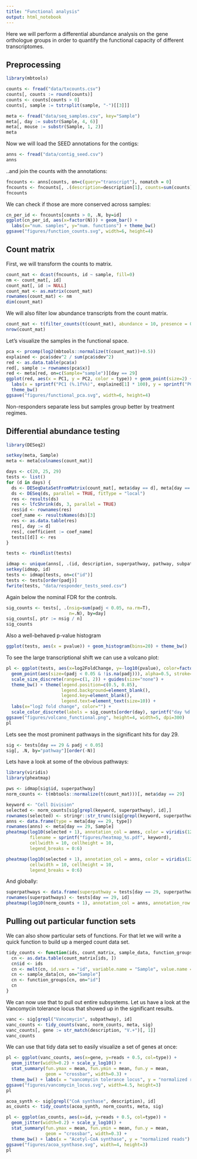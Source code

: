 ```yaml
---
title: "Functional analysis"
output: html_notebook
---
```


Here we will perform a differential abundance analysis on the gene orthologue groups in order to quantify the functional
capacity of different transcriptomes.

## Preprocessing

```r
library(mbtools)

counts <- fread("data/txcounts.csv")
counts[, counts := round(counts)]
counts <- counts[counts > 0]
counts[, sample := tstrsplit(sample, "-")[[3]]]

meta <- fread("data/seq_samples.csv", key="Sample")
meta[, day := substr(Sample, 4, 6)]
meta[, mouse := substr(Sample, 1, 2)]
meta
```

Now we will load the SEED annotations for the contigs:

```r
anns <- fread("data/contig_seed.csv")
anns
```

..and join the counts with the annotations:

```r
fncounts <- anns[counts, on=c(query="transcript"), nomatch = 0]
fncounts <- fncounts[, .(description=description[1], counts=sum(counts)), by=c("id", "sample")]
fncounts
```

We can check if those are more conserved across samples:

```r
cn_per_id <- fncounts[counts > 0, .N, by=id]
ggplot(cn_per_id, aes(x=factor(N))) + geom_bar() + 
  labs(x="num. samples", y="num. functions") + theme_bw()
ggsave("figures/function_counts.svg", width=6, height=4)
```

## Count matrix

First, we will transform the counts to matrix.

```r
count_mat <- dcast(fncounts, id ~ sample, fill=0)
nm <- count_mat[, id]
count_mat[, id := NULL]
count_mat <- as.matrix(count_mat)
rownames(count_mat) <- nm
dim(count_mat)
```

We will also filter low abundance transcripts from the count matrix.

```r
count_mat <- t(filter_counts(t(count_mat), abundance = 10, presence = 0.25))
nrow(count_mat)
```

Let's visualize the samples in the functional space.

```r
pca <- prcomp(log2(mbtools::normalize(t(count_mat))+0.5))
explained <- pca$sdev^2 / sum(pca$sdev^2)
red <- as.data.table(pca$x)
red[, sample := rownames(pca$x)]
red <- meta[red, on=c(Sample="sample")][day == 29]
ggplot(red, aes(x = PC1, y = PC2, color = type)) + geom_point(size=2) +
  labs(x = sprintf("PC1 (%.1f%%)", explained[1] * 100), y = sprintf("PC2 (%.1f%%)", explained[2] * 100)) +
  theme_bw()
ggsave("figures/functional_pca.svg", width=6, height=4)
```

Non-responders separate less but samples group better by treatment regimes.

## Differential abundance testing

```r
library(DESeq2)

setkey(meta, Sample)
meta <- meta[colnames(count_mat)]

days <- c(20, 25, 29) 
tests <- list()
for (d in days) {
  ds <- DESeqDataSetFromMatrix(count_mat[, meta$day == d], meta[day == d], ~ RIN + type)
  ds <- DESeq(ds, parallel = TRUE, fitType = "local")
  res <- results(ds)
  res <- lfcShrink(ds, 3, parallel = TRUE)
  res$id <- rownames(res)
  coef_name <- resultsNames(ds)[3]
  res <- as.data.table(res)
  res[, day := d]
  res[, coefficient := coef_name]
  tests[[d]] <- res
}

tests <- rbindlist(tests)

idmap <- unique(anns[, .(id, description, superpathway, pathway, subpathway)])
setkey(idmap, id)
tests <- idmap[tests, on=c("id")]
tests <- tests[order(padj)]
fwrite(tests, "data/responder_tests_seed.csv")
```

Again below the nominal FDR for the controls.

```r
sig_counts <- tests[, .(nsig=sum(padj < 0.05, na.rm=T), 
                        n=.N), by=day]
sig_counts[, ptr := nsig / n]
sig_counts
```

Also a well-behaved p-value histogram

```r
ggplot(tests, aes(x = pvalue)) + geom_histogram(bins=20) + theme_bw()
```

To see the large transcriptional shift we can use a volcano plot:

```r
pl <- ggplot(tests, aes(x=log2FoldChange, y=-log10(pvalue), color=factor(day))) +
  geom_point(aes(size=(padj < 0.05 & !is.na(padj))), alpha=0.5, stroke=0) + 
  scale_size_discrete(range=c(1, 2)) + guides(size="none") +
  theme_bw() + theme(legend.position=c(0.5, 0.85), 
                     legend.background=element_blank(),
                     legend.key=element_blank(),
                     legend.text=element_text(size=10)) + 
  labs(x="log2 fold change", color="") + 
  scale_color_discrete(labels = sig_counts[order(day), sprintf("day %d - %2.1f%%", day, 100 * ptr)])
ggsave("figures/volcano_functional.png", height=4, width=5, dpi=300)
pl
```

Lets see the most prominent pathways in the significant hits for day 29.

```r
sig <- tests[day == 29 & padj < 0.05]
sig[, .N, by="pathway"][order(-N)]
```

Lets have a look at some of the obvious pathways:

```r
library(viridis)
library(pheatmap)

pws <- idmap[sig$id, superpathway]
norm_counts <- t(mbtools::normalize(t(count_mat)))[, meta$day == 29]

keyword <- "Cell Division"
selected <- norm_counts[sig[grepl(keyword, superpathway), id],]
rownames(selected) <- stringr::str_trunc(sig[grepl(keyword, superpathway), description], 80)
anns <- data.frame(type = meta[day == 29, type])
rownames(anns) <- meta[day == 29, Sample]
pheatmap(log10(selected + 1), annotation_col = anns, color = viridis(128), 
         filename = sprintf("figures/heatmap_%s.pdf", keyword), 
         cellwidth = 10, cellheight = 10,
         legend_breaks = 0:6)

pheatmap(log10(selected + 1), annotation_col = anns, color = viridis(128), 
         cellwidth = 10, cellheight = 10,
         legend_breaks = 0:6)
```

And globally:

```r
superpathways <- data.frame(superpathway = tests[day == 29, superpathway])
rownames(superpathways) <- tests[day == 29, id]
pheatmap(log10(norm_counts + 1), annotation_col = anns, annotation_row = superpathways, color = viridis(128), show_rownames = FALSE)
```

## Pulling out particular function sets

We can also show particular sets of functions. For that let we will write a quick function to build up a merged count data set.

```r
tidy_counts <- function(ids, count_matrix, sample_data, function_groups) {
  cn <- as.data.table(count_matrix[ids, ])
  cn$id <- ids
  cn <- melt(cn, id.vars = "id", variable.name = "Sample", value.name = "reads")
  cn <- sample_data[cn, on="Sample"]
  cn <- function_groups[cn, on="id"]
  cn
}
```

We can now use that to pull out entire subsystems. Let us have a look at the Vancomycin tolerance locus
that showed up in the significant results.

```r
vanc <- sig[grepl("Vancomycin", subpathway), id]
vanc_counts <- tidy_counts(vanc, norm_counts, meta, sig)
vanc_counts[, gene := str_match(description, "V.+")[, 1]]
vanc_counts
```

We can use that tidy data set to easily visualize a set of genes at once:

```r
pl <- ggplot(vanc_counts, aes(x=gene, y=reads + 0.5, col=type)) +
  geom_jitter(width=0.2) + scale_y_log10() +
  stat_summary(fun.ymax = mean, fun.ymin = mean, fun.y = mean, 
               geom = "crossbar", width=0.3) +
  theme_bw() + labs(x = "vancomycin tolerance locus", y = "normalized reads")
ggsave("figures/vancomycin_locus.svg", width=4.5, height=3)
pl
```

```r
acoa_synth <- sig[grepl("CoA synthase", description), id]
as_counts <- tidy_counts(acoa_synth, norm_counts, meta, sig)

pl <- ggplot(as_counts, aes(x=id, y=reads + 0.5, col=type)) +
  geom_jitter(width=0.2) + scale_y_log10() +
  stat_summary(fun.ymax = mean, fun.ymin = mean, fun.y = mean, 
               geom = "crossbar", width=0.3) +
  theme_bw() + labs(x = "Acetyl-CoA synthase", y = "normalized reads")
ggsave("figures/acoa_synthase.svg", width=4, height=3)
pl
```